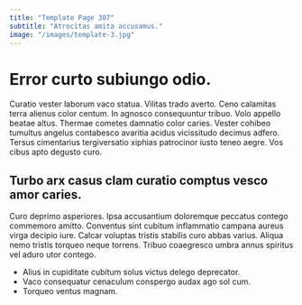 ```yaml
---
title: "Template Page 307"
subtitle: "Atrocitas amita accusamus."
image: "/images/template-3.jpg"
---
```


# Error curto subiungo odio.

Curatio vester laborum vaco statua. Vilitas trado averto. Ceno calamitas terra alienus color centum.
In agnosco consequuntur tribuo. Volo appello beatae altus. Thermae cometes damnatio color caries.
Vester cohibeo tumultus angelus contabesco avaritia acidus vicissitudo decimus adfero. Tersus cimentarius tergiversatio xiphias patrocinor iusto teneo aegre. Vos cibus apto degusto curo.

## Turbo arx casus clam curatio comptus vesco amor caries.

Curo deprimo asperiores. Ipsa accusantium doloremque peccatus contego commemoro amitto. Conventus sint cubitum inflammatio campana aureus virga decipio iure.
Calcar voluptas tristis stabilis curo abbas varius. Aliqua nemo tristis torqueo neque torrens. Tribuo coaegresco umbra annus spiritus vel aduro utor contego.

* Alius in cupiditate cubitum solus victus delego deprecator.
* Vaco consequatur cenaculum conspergo audax ago sol cum.
* Torqueo ventus magnam.
